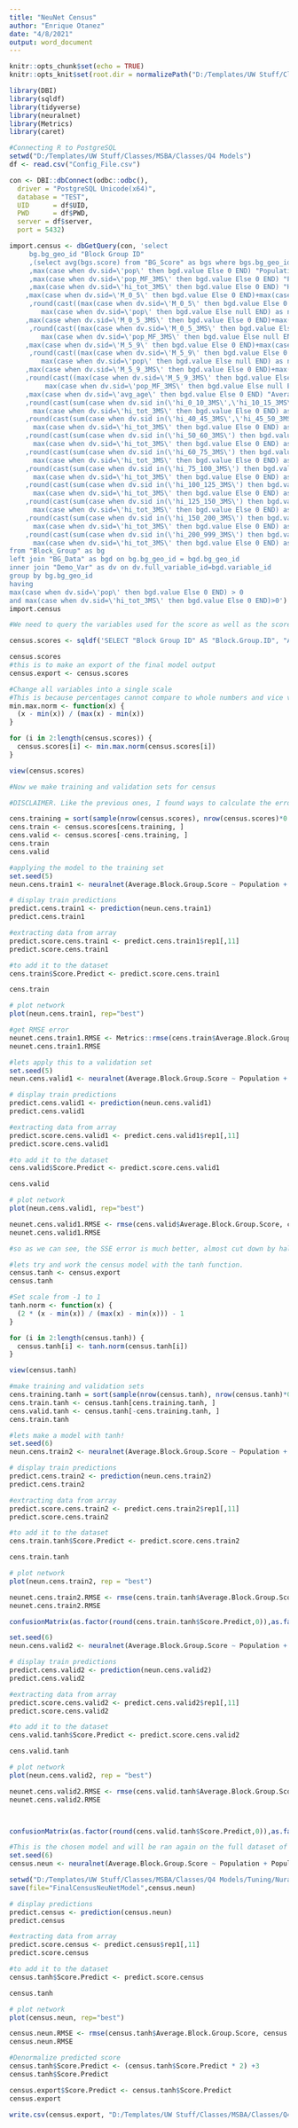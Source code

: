 ---
title: "NeuNet Census"
author: "Enrique Otanez"
date: "4/8/2021"
output: word_document
---

```{r}
knitr::opts_chunk$set(echo = TRUE)
knitr::opts_knit$set(root.dir = normalizePath("D:/Templates/UW Stuff/Classes/MSBA/Classes/PM Stuff for me/NeuralNet"))
```

```{r}
library(DBI)
library(sqldf)
library(tidyverse)
library(neuralnet)
library(Metrics)
library(caret)
```


```{r}
#Connecting R to PostgreSQL
setwd("D:/Templates/UW Stuff/Classes/MSBA/Classes/Q4 Models")
df <- read.csv("Config_File.csv")

con <- DBI::dbConnect(odbc::odbc(),
  driver = "PostgreSQL Unicode(x64)",
  database = "TEST",
  UID      = df$UID,
  PWD      = df$PWD,
  server = df$server,
  port = 5432)
```

```{r}
import.census <- dbGetQuery(con, 'select
     bg.bg_geo_id "Block Group ID"
     ,(select avg(bgs.score) from "BG_Score" as bgs where bgs.bg_geo_id=bg.bg_geo_id) "Average Block Group Score"
     ,max(case when dv.sid=\'pop\' then bgd.value Else 0 END) "Population"
     ,max(case when dv.sid=\'pop_MF_3MS\' then bgd.value Else 0 END) "Population: 3 Mile"
     ,max(case when dv.sid=\'hi_tot_3MS\' then bgd.value Else 0 END) "Households: 3 Mile"
    ,max(case when dv.sid=\'M_0_5\' then bgd.value Else 0 END)+max(case when dv.sid=\'F_0_5\' then bgd.value Else 0 END) "Kids under 5"
     ,round(cast((max(case when dv.sid=\'M_0_5\' then bgd.value Else 0 END)+max(case when dv.sid=\'F_0_5\' then bgd.value Else 0 END)) /
        max(case when dv.sid=\'pop\' then bgd.value Else null END) as numeric),3) "Percent Kids under 5"
    ,max(case when dv.sid=\'M_0_5_3MS\' then bgd.value Else 0 END)+max(case when dv.sid=\'F_0_5_3MS\' then bgd.value Else 0 END) "Kids under 5: 3 Mile"
     ,round(cast((max(case when dv.sid=\'M_0_5_3MS\' then bgd.value Else 0 END)+max(case when dv.sid=\'F_0_5_3MS\' then bgd.value Else 0 END)) /
        max(case when dv.sid=\'pop_MF_3MS\' then bgd.value Else null END) as numeric),3) "Percent Kids under 5: 3 Mile"
    ,max(case when dv.sid=\'M_5_9\' then bgd.value Else 0 END)+max(case when dv.sid=\'F_5_9\' then bgd.value Else 0 END) "Kids 5 to 9"
     ,round(cast((max(case when dv.sid=\'M_5_9\' then bgd.value Else 0 END)+max(case when dv.sid=\'F_5_9\' then bgd.value Else 0 END)) /
        max(case when dv.sid=\'pop\' then bgd.value Else null END) as numeric),3) "Percent Kids 5 to 9"
    ,max(case when dv.sid=\'M_5_9_3MS\' then bgd.value Else 0 END)+max(case when dv.sid=\'F_5_9_3MS\' then bgd.value Else 0 END) "Kids 5 to 9: 3 Mile"
    ,round(cast((max(case when dv.sid=\'M_5_9_3MS\' then bgd.value Else 0 END)+max(case when dv.sid=\'F_5_9_3MS\' then bgd.value Else 0 END)) /
         max(case when dv.sid=\'pop_MF_3MS\' then bgd.value Else null END) as numeric),3)  "Percent Kids 5 to 9: 3 Mile"
    ,max(case when dv.sid=\'avg_age\' then bgd.value Else 0 END) "Average Age"
    ,round(cast(sum(case when dv.sid in(\'hi_0_10_3MS\',\'hi_10_15_3MS\',\'hi_15_20_3MS\',\'hi_20_25_3MS\',\'hi_25_30_3MS\',\'hi_30_35_3MS\',\'hi_35_40_3MS\') then bgd.value  else 0 END) /
      max(case when dv.sid=\'hi_tot_3MS\' then bgd.value Else 0 END) as numeric),3) "Household income under 40K: 3 Mile"
    ,round(cast(sum(case when dv.sid in(\'hi_40_45_3MS\',\'hi_45_50_3MS\') then bgd.value  else 0 END) /
      max(case when dv.sid=\'hi_tot_3MS\' then bgd.value Else 0 END) as numeric),3) "Household income 40K to 50K: 3 Mile"
    ,round(cast(sum(case when dv.sid in(\'hi_50_60_3MS\') then bgd.value  else 0 END) /
      max(case when dv.sid=\'hi_tot_3MS\' then bgd.value Else 0 END) as numeric),3) "Household income 50K to 60K: 3 Mile"
    ,round(cast(sum(case when dv.sid in(\'hi_60_75_3MS\') then bgd.value  else 0 END) /
      max(case when dv.sid=\'hi_tot_3MS\' then bgd.value Else 0 END) as numeric),3) "Household income 60K to 75K: 3 Mile"
    ,round(cast(sum(case when dv.sid in(\'hi_75_100_3MS\') then bgd.value  else 0 END) /
      max(case when dv.sid=\'hi_tot_3MS\' then bgd.value Else 0 END) as numeric),3) "Household income 75K to 100K: 3 Mile"
    ,round(cast(sum(case when dv.sid in(\'hi_100_125_3MS\') then bgd.value  else 0 END) /
      max(case when dv.sid=\'hi_tot_3MS\' then bgd.value Else 0 END) as numeric),3) "Household income 100K to 125K: 3 Mile"
    ,round(cast(sum(case when dv.sid in(\'hi_125_150_3MS\') then bgd.value  else 0 END) /
      max(case when dv.sid=\'hi_tot_3MS\' then bgd.value Else 0 END) as numeric),3) "Household income 125K to 150K: 3 Mile"
    ,round(cast(sum(case when dv.sid in(\'hi_150_200_3MS\') then bgd.value  else 0 END) /
      max(case when dv.sid=\'hi_tot_3MS\' then bgd.value Else 0 END) as numeric),3) "Household income 150K to 200K: 3 Mile"
    ,round(cast(sum(case when dv.sid in(\'hi_200_999_3MS\') then bgd.value  else 0 END) /
      max(case when dv.sid=\'hi_tot_3MS\' then bgd.value Else 0 END) as numeric),3) "Household income 200K+: 3 Mile"
from "Block_Group" as bg
left join "BG_Data" as bgd on bg.bg_geo_id = bgd.bg_geo_id
inner join "Demo_Var" as dv on dv.full_variable_id=bgd.variable_id
group by bg.bg_geo_id
having
max(case when dv.sid=\'pop\' then bgd.value Else 0 END) > 0
and max(case when dv.sid=\'hi_tot_3MS\' then bgd.value Else 0 END)>0')
import.census
```
```{r}
#We need to query the variables used for the score as well as the score from the DB

census.scores <- sqldf('SELECT "Block Group ID" AS "Block.Group.ID", "Average Block Group Score" AS "Average.Block.Group.Score", Population, "Population: 3 Mile" AS "Population.3.Mile", "Households: 3 Mile" AS "Households.3.Mile", "Percent Kids under 5" AS "Percent.Kids.under.5", "Percent Kids under 5: 3 Mile" AS "Percent.Kids.under.5.3.Mile", "Percent Kids 5 to 9" AS "Percent.Kids.5.to.9", "Percent Kids 5 to 9: 3 Mile" AS "Percent.Kids.5.to.9.3 Mile", "Average Age" AS "Average.Age", "Household income under 40K: 3 Mile" AS "Household.income.under.40K.3Mile", "Household income 40K to 50K: 3 Mile" AS "Household.income.40K.to.50K.3.Mile", "Household income 50K to 60K: 3 Mile" AS "Household.income.50K.to.60K.3.Mile", "Household income 60K to 75K: 3 Mile" AS "Household.income.60K.to.75K.3.Mile", "Household income 75K to 100K: 3 Mile" AS "Household.income.75K.to.100K.3.Mile", "Household income 100K to 125K: 3 Mile" AS "Household.income.100:.125K.3.Mile", "Household income 125K to 150K: 3 Mile" AS "Household.income.125K.to.150K.3.Mile", "Household income 150K to 200K: 3 Mile" AS "Household.income.150K.to.200K.3.Mile", "Household income 200K+: 3 Mile"  AS "Household.income.200K+.3Mile"FROM "import.census" WHERE "Average Block Group Score" IS NOT NULL')

census.scores
#this is to make an export of the final model output
census.export <- census.scores
```

```{r}
#Change all variables into a single scale
#This is because percentages cannot compare to whole numbers and vice versa, its best to just normalize everything
min.max.norm <- function(x) {
  (x - min(x)) / (max(x) - min(x))
}

for (i in 2:length(census.scores)) {
  census.scores[i] <- min.max.norm(census.scores[i])
}

view(census.scores)
```


```{r}
#Now we make training and validation sets for census

#DISCLAIMER. Like the previous ones, I found ways to calculate the error because once you add more and more values, the plot sooner or later excludes it from the visualization. So I am limiting my inputs to show me the error for now. 

cens.training = sort(sample(nrow(census.scores), nrow(census.scores)*0.6))
cens.train <- census.scores[cens.training, ]
cens.valid <- census.scores[-cens.training, ]
cens.train
cens.valid
```


```{r}
#applying the model to the training set
set.seed(5)
neun.cens.train1 <- neuralnet(Average.Block.Group.Score ~ Population + Population.3.Mile + Households.3.Mile + Percent.Kids.under.5 + Percent.Kids.under.5.3.Mile + Percent.Kids.5.to.9 + Average.Age + Household.income.40K.to.50K.3.Mile + Household.income.50K.to.60K.3.Mile + Household.income.60K.to.75K.3.Mile, data = cens.train, linear.output = T, hidden = c(4,1), rep = 10)

# display train predictions
predict.cens.train1 <- prediction(neun.cens.train1)
predict.cens.train1

#extracting data from array
predict.score.cens.train1 <- predict.cens.train1$rep1[,11]
predict.score.cens.train1

#to add it to the dataset
cens.train$Score.Predict <- predict.score.cens.train1

cens.train

# plot network
plot(neun.cens.train1, rep="best")
```


```{r}
#get RMSE error
neunet.cens.train1.RMSE <- Metrics::rmse(cens.train$Average.Block.Group.Score, cens.train$Score.Predict)
neunet.cens.train1.RMSE
```


```{r}
#lets apply this to a validation set
set.seed(5)
neun.cens.valid1 <- neuralnet(Average.Block.Group.Score ~ Population + Population.3.Mile + Households.3.Mile + Percent.Kids.under.5 + Percent.Kids.under.5.3.Mile + Percent.Kids.5.to.9 + Average.Age + Household.income.40K.to.50K.3.Mile + Household.income.50K.to.60K.3.Mile + Household.income.60K.to.75K.3.Mile, data = cens.valid, linear.output = T, hidden = c(4,1), rep = 10)

# display train predictions
predict.cens.valid1 <- prediction(neun.cens.valid1)
predict.cens.valid1

#extracting data from array
predict.score.cens.valid1 <- predict.cens.valid1$rep1[,11]
predict.score.cens.valid1

#to add it to the dataset
cens.valid$Score.Predict <- predict.score.cens.valid1

cens.valid

# plot network
plot(neun.cens.valid1, rep="best")
```


```{r}
neunet.cens.valid1.RMSE <- rmse(cens.valid$Average.Block.Group.Score, cens.valid$Score.Predict)
neunet.cens.valid1.RMSE

#so as we can see, the SSE error is much better, almost cut down by half, most likely due to the smaller amount of variables. Maybe because of this again, like I argued the previous model for building, this may be the reason why the RMSE is bigger. This time however, it is not as big of a difference as the building model.
```


```{r}
#lets try and work the census model with the tanh function.
census.tanh <- census.export
census.tanh

#Set scale from -1 to 1
tanh.norm <- function(x) {
  (2 * (x - min(x)) / (max(x) - min(x))) - 1
}

for (i in 2:length(census.tanh)) {
  census.tanh[i] <- tanh.norm(census.tanh[i])
}

view(census.tanh)
```


```{r}
#make training and validation sets
cens.training.tanh = sort(sample(nrow(census.tanh), nrow(census.tanh)*0.6))
cens.train.tanh <- census.tanh[cens.training.tanh, ]
cens.valid.tanh <- census.tanh[-cens.training.tanh, ]
cens.train.tanh
```


```{r}
#lets make a model with tanh!
set.seed(6)
neun.cens.train2 <- neuralnet(Average.Block.Group.Score ~ Population + Population.3.Mile + Households.3.Mile + Percent.Kids.under.5 + Percent.Kids.under.5.3.Mile + Percent.Kids.5.to.9 + Average.Age + Household.income.40K.to.50K.3.Mile + Household.income.50K.to.60K.3.Mile + Household.income.60K.to.75K.3.Mile, data = cens.train.tanh, linear.output = T, hidden = c(4,1), act.fct = "tanh", rep = 10)

# display train predictions
predict.cens.train2 <- prediction(neun.cens.train2)
predict.cens.train2

#extracting data from array
predict.score.cens.train2 <- predict.cens.train2$rep1[,11]
predict.score.cens.train2

#to add it to the dataset
cens.train.tanh$Score.Predict <- predict.score.cens.train2

cens.train.tanh

# plot network
plot(neun.cens.train2, rep = "best")
```


```{r}
neunet.cens.train2.RMSE <- rmse(cens.train.tanh$Average.Block.Group.Score, cens.train.tanh$Score.Predict)
neunet.cens.train2.RMSE

confusionMatrix(as.factor(round(cens.train.tanh$Score.Predict,0)),as.factor(cens.train.tanh$Average.Block.Group.Score))
```


```{r}
set.seed(6)
neun.cens.valid2 <- neuralnet(Average.Block.Group.Score ~ Population + Population.3.Mile + Households.3.Mile + Percent.Kids.under.5 + Percent.Kids.under.5.3.Mile + Percent.Kids.5.to.9 + Average.Age + Household.income.40K.to.50K.3.Mile + Household.income.50K.to.60K.3.Mile + Household.income.60K.to.75K.3.Mile, data = cens.valid.tanh, linear.output = T, hidden = c(4,1), act.fct = "tanh", rep = 10)

# display train predictions
predict.cens.valid2 <- prediction(neun.cens.valid2)
predict.cens.valid2

#extracting data from array
predict.score.cens.valid2 <- predict.cens.valid2$rep1[,11]
predict.score.cens.valid2

#to add it to the dataset
cens.valid.tanh$Score.Predict <- predict.score.cens.valid2

cens.valid.tanh

# plot network
plot(neun.cens.valid2, rep = "best")
```


```{r}
neunet.cens.valid2.RMSE <- rmse(cens.valid.tanh$Average.Block.Group.Score, cens.valid.tanh$Score.Predict)
neunet.cens.valid2.RMSE



confusionMatrix(as.factor(round(cens.valid.tanh$Score.Predict,0)),as.factor(cens.valid.tanh$Average.Block.Group.Score))
```

```{r}
#This is the chosen model and will be ran again on the full dataset of known scores and then an output will be made. 
set.seed(6)
census.neun <- neuralnet(Average.Block.Group.Score ~ Population + Population.3.Mile + Households.3.Mile + Percent.Kids.under.5 + Percent.Kids.under.5.3.Mile + Percent.Kids.5.to.9 + Average.Age + Household.income.40K.to.50K.3.Mile + Household.income.50K.to.60K.3.Mile + Household.income.60K.to.75K.3.Mile, data = census.tanh, linear.output = T, hidden = c(4,1), act.fct = "tanh", rep = 10)

setwd("D:/Templates/UW Stuff/Classes/MSBA/Classes/Q4 Models/Tuning/NuralNet")
save(file="FinalCensusNeuNetModel",census.neun)

# display predictions
predict.census <- prediction(census.neun)
predict.census

#extracting data from array
predict.score.census <- predict.census$rep1[,11]
predict.score.census

#to add it to the dataset
census.tanh$Score.Predict <- predict.score.census

census.tanh

# plot network
plot(census.neun, rep="best")
```


```{r}
census.neun.RMSE <- rmse(census.tanh$Average.Block.Group.Score, census.tanh$Score.Predict)
census.neun.RMSE
```


```{r}
#Denormalize predicted score
census.tanh$Score.Predict <- (census.tanh$Score.Predict * 2) +3
census.tanh$Score.Predict

census.export$Score.Predict <- census.tanh$Score.Predict
census.export

write.csv(census.export, "D:/Templates/UW Stuff/Classes/MSBA/Classes/Q4 Models/Tuning/NuralNet\\NNTestCensusScore.csv", row.names = FALSE)
```